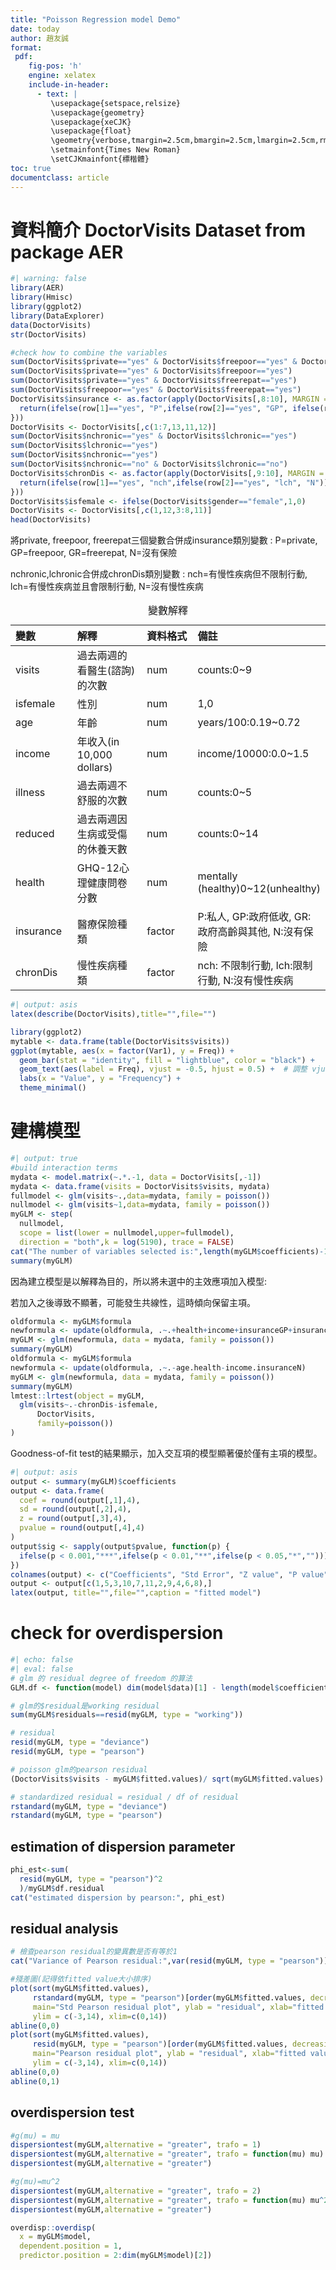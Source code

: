 ```yaml
---
title: "Poisson Regression model Demo"
date: today
author: 趙友誠
format:
 pdf:
    fig-pos: 'h'
    engine: xelatex
    include-in-header:
      - text: |
         \usepackage{setspace,relsize}
         \usepackage{geometry}
         \usepackage{xeCJK}
         \usepackage{float}
         \geometry{verbose,tmargin=2.5cm,bmargin=2.5cm,lmargin=2.5cm,rmargin=2.5cm}
         \setmainfont{Times New Roman}
         \setCJKmainfont{標楷體}
toc: true
documentclass: article
---
```


# 資料簡介 DoctorVisits Dataset from package AER

```r
#| warning: false
library(AER)
library(Hmisc)
library(ggplot2)
library(DataExplorer)
data(DoctorVisits)
str(DoctorVisits)
```

```r
#check how to combine the variables
sum(DoctorVisits$private=="yes" & DoctorVisits$freepoor=="yes" & DoctorVisits$freerepat=="yes")
sum(DoctorVisits$private=="yes" & DoctorVisits$freepoor=="yes")
sum(DoctorVisits$private=="yes" & DoctorVisits$freerepat=="yes")
sum(DoctorVisits$freepoor=="yes" & DoctorVisits$freerepat=="yes")
DoctorVisits$insurance <- as.factor(apply(DoctorVisits[,8:10], MARGIN = 1, function(row){
  return(ifelse(row[1]=="yes", "P",ifelse(row[2]=="yes", "GP", ifelse(row[3]=="yes", "GR", "N"))))
}))
DoctorVisits <- DoctorVisits[,c(1:7,13,11,12)]
sum(DoctorVisits$nchronic=="yes" & DoctorVisits$lchronic=="yes")
sum(DoctorVisits$lchronic=="yes")
sum(DoctorVisits$nchronic=="yes")
sum(DoctorVisits$nchronic=="no" & DoctorVisits$lchronic=="no")
DoctorVisits$chronDis <- as.factor(apply(DoctorVisits[,9:10], MARGIN = 1, function(row){
  return(ifelse(row[1]=="yes", "nch",ifelse(row[2]=="yes", "lch", "N")))
}))
DoctorVisits$isfemale <- ifelse(DoctorVisits$gender=="female",1,0)
DoctorVisits <- DoctorVisits[,c(1,12,3:8,11)]
head(DoctorVisits)
```

將private, freepoor, freerepat三個變數合併成insurance類別變數 : P=private, GP=freepoor, GR=freerepat, N=沒有保險

nchronic,lchronic合併成chronDis類別變數 : nch=有慢性疾病但不限制行動, lch=有慢性疾病並且會限制行動, N=沒有慢性疾病

| 變數      | 解釋                           | 資料格式 | 備註                                               |
|:---------------|:-----------------------|:---------------|:---------------|
| visits    | 過去兩週的看醫生(諮詢)的次數   | num      | counts:0\~9                                        |
| isfemale  | 性別                           | num      | 1,0                                                |
| age       | 年齡                           | num      | years/100:0.19\~0.72                               |
| income    | 年收入(in 10,000 dollars)      | num      | income/10000:0.0\~1.5                              |
| illness   | 過去兩週不舒服的次數           | num      | counts:0\~5                                        |
| reduced   | 過去兩週因生病或受傷的休養天數 | num      | counts:0\~14                                       |
| health    | GHQ-12心理健康問卷分數         | num      | mentally (healthy)0\~12(unhealthy)                 |
| insurance | 醫療保險種類                   | factor   | P:私人, GP:政府低收, GR:政府高齡與其他, N:沒有保險 |
| chronDis  | 慢性疾病種類                   | factor   | nch: 不限制行動, lch:限制行動, N:沒有慢性疾病      |

: 變數解釋

```r
#| output: asis
latex(describe(DoctorVisits),title="",file="")
```

```r
library(ggplot2)
mytable <- data.frame(table(DoctorVisits$visits))
ggplot(mytable, aes(x = factor(Var1), y = Freq)) + 
  geom_bar(stat = "identity", fill = "lightblue", color = "black") +
  geom_text(aes(label = Freq), vjust = -0.5, hjust = 0.5) +  # 調整 vjust 和 hjust
  labs(x = "Value", y = "Frequency") +
  theme_minimal()
```

# 建構模型

```r
#| output: true
#build interaction terms
mydata <- model.matrix(~.*.-1, data = DoctorVisits[,-1])
mydata <- data.frame(visits = DoctorVisits$visits, mydata)
fullmodel <- glm(visits~.,data=mydata, family = poisson())
nullmodel <- glm(visits~1,data=mydata, family = poisson())
myGLM <- step(
  nullmodel,
  scope = list(lower = nullmodel,upper=fullmodel),
  direction = "both",k = log(5190), trace = FALSE)
cat("The number of variables selected is:",length(myGLM$coefficients)-1)
summary(myGLM)
```

因為建立模型是以解釋為目的，所以將未選中的主效應項加入模型:

若加入之後導致不顯著，可能發生共線性，這時傾向保留主項。

```r
oldformula <- myGLM$formula
newformula <- update(oldformula, .~.+health+income+insuranceGP+insuranceN)
myGLM <- glm(newformula, data = mydata, family = poisson())
summary(myGLM)
oldformula <- myGLM$formula
newformula <- update(oldformula, .~.-age.health-income.insuranceN)
myGLM <- glm(newformula, data = mydata, family = poisson())
summary(myGLM)
lmtest::lrtest(object = myGLM,
  glm(visits~.-chronDis-isfemale,
      DoctorVisits,
      family=poisson()) 
)
```

Goodness-of-fit test的結果顯示，加入交互項的模型顯著優於僅有主項的模型。

```r
#| output: asis
output <- summary(myGLM)$coefficients
output <- data.frame(
  coef = round(output[,1],4),
  sd = round(output[,2],4),
  z = round(output[,3],4),
  pvalue = round(output[,4],4)
)
output$sig <- sapply(output$pvalue, function(p) {
  ifelse(p < 0.001,"***",ifelse(p < 0.01,"**",ifelse(p < 0.05,"*","")))
})
colnames(output) <- c("Coefficients", "Std Error", "Z value", "P value", "Significance")
output <- output[c(1,5,3,10,7,11,2,9,4,6,8),]
latex(output, title="",file="",caption = "fitted model")
```

# check for overdispersion

```r
#| echo: false
#| eval: false
# glm 的 residual degree of freedom 的算法
GLM.df <- function(model) dim(model$data)[1] - length(model$coefficients)

# glm的$residual是working residual
sum(myGLM$residuals==resid(myGLM, type = "working"))

# residual
resid(myGLM, type = "deviance")
resid(myGLM, type = "pearson")

# poisson glm的pearson residual
(DoctorVisits$visits - myGLM$fitted.values)/ sqrt(myGLM$fitted.values)

# standardized residual = residual / df of residual
rstandard(myGLM, type = "deviance")
rstandard(myGLM, type = "pearson")
```

## estimation of dispersion parameter

```r
phi_est<-sum(
  resid(myGLM, type = "pearson")^2
  )/myGLM$df.residual
cat("estimated dispersion by pearson:", phi_est)
```

## residual analysis

```r
# 檢查pearson residual的變異數是否有等於1
cat("Variance of Pearson residual:",var(resid(myGLM, type = "pearson")))

#殘差圖(記得依fitted value大小排序)
plot(sort(myGLM$fitted.values),
     rstandard(myGLM, type = "pearson")[order(myGLM$fitted.values, decreasing = FALSE)],
     main="Std Pearson residual plot", ylab = "residual", xlab="fitted value",
     ylim = c(-3,14), xlim=c(0,14))
abline(0,0)
plot(sort(myGLM$fitted.values),
     resid(myGLM, type = "pearson")[order(myGLM$fitted.values, decreasing = FALSE)],
     main="Pearson residual plot", ylab = "residual", xlab="fitted value",
     ylim = c(-3,14), xlim=c(0,14))
abline(0,0)
abline(0,1)
```

## overdispersion test

```r
#g(mu) = mu
dispersiontest(myGLM,alternative = "greater", trafo = 1)
dispersiontest(myGLM,alternative = "greater", trafo = function(mu) mu)
dispersiontest(myGLM,alternative = "greater")

#g(mu)=mu^2
dispersiontest(myGLM,alternative = "greater", trafo = 2)
dispersiontest(myGLM,alternative = "greater", trafo = function(mu) mu^2)
dispersiontest(myGLM,alternative = "greater")
```

```r
overdisp::overdisp(
  x = myGLM$model,
  dependent.position = 1,
  predictor.position = 2:dim(myGLM$model)[2])



```


